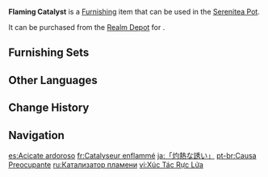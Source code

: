 {{Furnishing Infobox
|id             = 372472
|image          = Item Flaming Catalyst.png
|category       = Landform
|subcategory    = Small Shrub
|quality        = 3
|adeptal_energy = 20
|load           = 50
|reduced_load   = 50
|description    = A flower with the color of fire. Its petals possess a strange shape, and it is relatively rare.<br>Based on scholars' experiment results, these flowers contain a special catalytic substance that can make transparent extracts from luminescent plants shine as if the plants had already matured.
|mention        = 
|blueprint      = 
|source1        = [[Realm Depot]]
}}
'''Flaming Catalyst''' is a [[Furnishing]] item that can be used in the [[Serenitea Pot]].

It can be purchased from the [[Realm Depot]] for {{Item|Realm Currency|30|x=80}}.

==Furnishing Sets==
{{Craft Usage|type=Furnishing Set}}

==Other Languages==
{{Other Languages
|default_hidden = 1
|en      = Flaming Catalyst
|zhs     = 「灼热的诱因」
|zhs_rm  = "Zhuórè de Yòuyīn"
|zht     = 「灼熱的誘因」
|zht_rm  = "Zhuórè de Yòuyīn"
|ja      = 「灼熱な誘い」
|ja_rm   = "Shakunetsu-na Sasoi"
|ko      = 「작열의 유혹」
|ko_rm   = "Jangnyeorui Yuhok"
|es      = Acicate ardoroso
|fr      = Catalyseur enflammé
|ru      = Катализатор пламени
|th      = "แรงจูงใจของความเร่าร้อน"
|th_rm   = 
|vi      = Xúc Tác Rực Lửa
|de      = „Katalysator für Flammen“
|id      = Katalis Berapi-Api
|pt      = Causa Preocupante
|tr      = Alevli Katalizör
|it      = Catalizzatore fiammeggiante
}}

==Change History==
{{Change History|3.2}}

==Navigation==
{{Furnishing Navbox|exterior}}

[[es:Acicate ardoroso]]
[[fr:Catalyseur enflammé]]
[[ja:「灼熱な誘い」]]
[[pt-br:Causa Preocupante]]
[[ru:Катализатор пламени]]
[[vi:Xúc Tác Rực Lửa]]